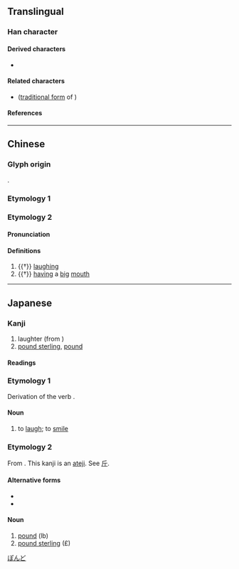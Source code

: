 {{also|聽|聴}}
{{character info/new}}
==Translingual==
{{Han simplified forms|聽|聴|听}}
{{stroke order|strokes=7}}

===Han character===
{{Han char|rn=30|rad=口|as=04|sn=7|four=62021|canj=RHML|ids=⿰口斤}}

====Derived characters====
* {{l|mul|[[厛]], [[𠳇]], [[𥺐]]}}

====Related characters====
* {{l|mul|聽|sc=Hani}} ([[w:Traditional Chinese|traditional form]] of {{l|mul|听|sc=Hani}})

====References====
{{Han ref|kx=0178.160|dkj=03352|dj=0396.020|hdz=10591.020|uh=542C}}

----

==Chinese==

===Glyph origin===
{{Han etym}}
{{Han compound|口|斤|c1=s|c2=p|ls=psc|t1=mouth}}.

===Etymology 1===
{{zh-see|聽}}

===Etymology 2===
{{zh-forms}}

====Pronunciation====
{{zh-pron
|m=yǐn
|c=jan5
|mc=y
|oc=y
|cat=
}}

====Definitions====
{{zh-hanzi}}

# {{†}} [[laugh]]ing
# {{†}} [[having]] a [[big]] [[mouth]]

----

==Japanese==

===Kanji===
{{ja-kanji|grade=|rs=口04}}

# laughter (from {{ja-l|笑う}})
# [[pound sterling]], [[pound]]

====Readings====
{{ja-readings
|on=[[きん]] (kin), [[ぎん]] (gin)
|kun=[[わらう]] (warau), [[ポンド]] (pondo)}}

===Etymology 1===
{{ja-kanjitab|わらう|yomi=kun}}
Derivation of the verb {{m|ja|笑う|tr=warau||to laugh; to smile}}.

====Noun====
{{ja-noun|わらう}}

# to [[laugh]]; to [[smile]] {{attention|ja|this doesn't look like the definition of a noun}}

===Etymology 2===
{{ja-kanjitab|ぽんど|yomi=kun}}
From {{etyl|en|ja|sort=ぽんど}} {{m|en|pound}}. This kanji is an [[当て字|ateji]]. See [[斤]].

====Alternative forms====
* {{l|ja|封}}
* {{l|ja|磅}}

====Noun====
{{ja-noun|ポンド}}

# [[pound]] (lb)
# [[pound sterling]] (£)

[[Category:Japanese terms spelled with ateji|ぽんど]]
